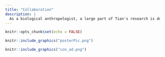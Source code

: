 ```yaml
---
title: "Collaboration"
description: |
  As a biological anthropologist, a large part of Tian's research is done in collaboration with large research teams. She has done research with the University of Oregon's Stress Adaptation and Resilience Lab as well as the Global Health Biomarker Lab. She is invested in training and mentoring students in biomarker collection, statistics, programming, and professional dissemination. 
---
```


```r
knitr::opts_chunk$set(echo = FALSE)
```

```r
knitr::include_graphics("posterPic.png")
```


```r
knitr::include_graphics("con_ad.png")
```